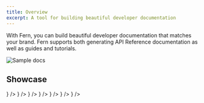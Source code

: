 ---
title: Overview
excerpt: A tool for building beautiful developer documentation 
---

With Fern, you can build beautiful developer documentation that matches your brand. Fern supports both 
generating API Reference documentation as well as guides and tutorials.

<Frame>
   <img alt="Sample docs" src="./hume-docs.png" />
</Frame>

## Showcase 

<CardGroup cols={3}>
  <Card
    title="Hume"
    href="https://dev.hume.ai/intro"
    icon={
      <img src="https://www.hume.ai/icons/icon-144x144.png" />
    }
  />
  <Card
    title="Primer"
    href="https://primer.io/docs/api"
    icon={
      <img src="https://assets-global.website-files.com/65bcc4714739c54deeb9bac7/65d7663e0ceca67e8b5709c5_favicon.png" />
    }
  />
  <Card
    title="AssemblyAI"
    href="https://www.assemblyai.com/docs/api-reference"
    icon={
      <img src="https://www.assemblyai.com/favicon.png" />
    }
  />
  <Card
    title="SuperAgent"
    href="https://docs.superagent.sh/"
    icon={
      <img src="https://framerusercontent.com/images/P75NaYul3IVsoMqx4RMALvngO4.png" />
    }
  />
  <Card
    title="MultiOn"
    href="https://docs.multion.ai/"
    icon={
      <img src="https://www.multion.ai/android-chrome-192x192.png" />
    }
  />
  <Card
    title="Coactive"
    href="https://docs.coactive.ai/"
    icon={
      <img src="https://images.prismic.io/coactive/6d31b17f-cabb-492d-93ef-a9f42e03aaa2_coactive-logo-home.png?ixlib=gatsbyFP&auto=compress%2Cformat&fit=max" />
    }
  />
  <Card
    title="Zep"
    href="https://help.getzep.com/"
    icon={
      <img src="https://assets-global.website-files.com/660b1c076d13b7e2967a499d/660c6dc329d8b16a8468f5ba_Asset%2017.png" />
    }
  />
</CardGroup>
